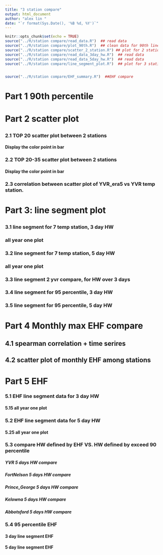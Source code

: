 ```yaml
---
title: "3 station compare"
output: html_document
author: "alex lin "
date: "`r format(Sys.Date(), '%B %d, %Y')`"
---
```



<script>
function toggleCollapsible(section) {
  var content = section.nextElementSibling;
  if (content.style.display === "none") {
    content.style.display = "block";
  } else {
    content.style.display = "none";
  }
}
</script>


```r
knitr::opts_chunk$set(echo = TRUE)
source("../R/station compare/read_data.R")  ## read data
source("../R/station compare/plot_90th.R")  ## clean data for 90th line plot 
source("../R/station compare/scatter_2_station.R") ## plot for 2 station compare for all the station 
source("../R/station compare/read_data_3day_hw.R")  ## read data
source("../R/station compare/read_data_5day_hw.R")  ## read data
source("../R/station compare/line_segment_plot.R")  ## plot for 3 station


source("../R/station compare/EHF_summary.R")  ##EHF compare

```

<h1 onclick="toggleCollapsible(this);">

<!--TEXT SHOWS: -->

<b>Part 1 90th percentile</b>

</h1>

<div style="display:none;">  

<h3 onclick="toggleCollapsible(this);">

<!--TEXT SHOWS: -->

<b> 1.1 ALL station 90th compare</b>

</h3>

<div style="display:none;">
```r

three_stations_90th

three_stations_90th_filter
```


</div>
<h3 onclick="toggleCollapsible(this);">
<!--TEXT SHOWS: -->
<b>1.2 ALL station 95th compare </b>
</h3>
<div style="display:none;">  
```r
three_stations_95th

three_stations_95th_filter

```


</div>

<h3 onclick="toggleCollapsible(this);">

<!--TEXT SHOWS: -->

<!-- <b>1.2 different YVR data</b> -->

</h3>

<div style="display:none;">
## compare 90th percentile of original YVR and YVR with base period 1961-1990

```r
#two_stations_90th_yvr_30
```
</div>
</div>

<h1 onclick="toggleCollapsible(this);">

<!--TEXT SHOWS: -->

<b>Part 2 scatter plot</b>

</h1>

<div style="display:none;">
```r
# Define file paths
file_paths <- c("../output/Kamloops_heatmap_data.csv",       # Adding this file
                "../output/Prince_George_heatmap_data.csv",  # Adding this file
                "../output/YVR_heatmap_data.csv",
                "../output/Kelowna_heatmap_data.csv",
                "../output/era5_YVR_heatmap_data.csv",
                "../output/Abbotsford_heatmap_data.csv",
                "../output/Penticton_heatmap_data.csv",
                "../output/FortNelson_heatmap_data.csv")             # Adding this file

# Define the columns needed


# Define the columns needed
needed_columns <- c("Year","DayOfYear","Max_Temp_Year","Percentile_90","Station")

# Function to read and select necessary columns
read_and_select <- function(file_path) {
  read.csv(file_path) %>%
    select(all_of(needed_columns))
}

# Read and combine all datasets
df_heatmap_all <- map_dfr(file_paths, read_and_select)
unique(df_heatmap_all$Station)

```

```r
# Display the first few rows of the combined data
# head(df_heatmap_all)
# 
# tail(df_heatmap_all)

library(dplyr)
library(lubridate)

# Assuming your data frame is named df_heatmap_all

# Convert DayOfYear to Date
df_heatmap_all <- df_heatmap_all %>%
  mutate(Date = as.Date(paste(Year, DayOfYear, sep = "-"), format = "%Y-%m-%d"))

# Filter for dates between April 1st and October 31st
filtered_heatmap_all <- df_heatmap_all %>%
  filter(month(Date) >= 4 & month(Date) <= 10)

# Remove the Date column if needed
filtered_heatmap_all <- filtered_heatmap_all %>%
  select(-Date)

# Display the filtered data

filtered_heatmap_all <- filtered_heatmap_all %>% filter(!is.na(Max_Temp_Year))



```

```r
# Filter the data frame to include only rows with negative Max_Temp_Year values
negative_temps <- filtered_heatmap_all %>%
  filter(Max_Temp_Year < 0)

# Display the rows with negative temperatures
#negative_temps


dfdebug <- df_heatmap_all %>%
  filter(Station == "Kamloops" | Station == "Prince_George")

duplicate_temps <- dfdebug %>%
  group_by(Year, DayOfYear, Max_Temp_Year) %>%
  filter(n_distinct(Station) > 1) %>%
  ungroup()

# Sort the filtered dataframe
sorted_df <- duplicate_temps %>%
  arrange(Year, DayOfYear, Max_Temp_Year, Station)

# Display the results
#print(sorted_df)


# Load necessary library
library(dplyr)

# Assuming df_heatmap_all is your dataframe
df_count_sorted_df <- sorted_df %>%
  group_by(Year) %>%
  summarise(Count = n())

# View the result
#print(df_count_sorted_df)

```
</div>

<h3 onclick="toggleCollapsible(this);">

<!--TEXT SHOWS: -->

<b>2.1 TOP 20 scatter plot between 2 stations</b>

</h3>

<div style="display:none;">

```r
dftop20 <- generate_extreme_temp_scatter_plots(filtered_heatmap_all, 1:19)
# print_plot(dftop20,"FortNelson","Prince_George")
# print_plot(dftop20,"FortNelson","YVR")
# print_plot(dftop20,"FortNelson","Abbotsford")
# print_plot(dftop20,"FortNelson","Penticton")
# print_plot(dftop20,"FortNelson","Kamloops")
# print_plot(dftop20,"FortNelson","Kelowna")



# print_plot(dftop20,"Abbotsford","Penticton")
# print_plot(dftop20, "Kamloops", "Prince_George")
# print_plot(dftop20, "Prince_George", "Kamloops")



```
</div>

<h4 onclick="toggleCollapsible(this);">

<!--TEXT SHOWS: -->

<b>Display the color point in bar</b>

</h4>

<div style="display:none;">
```r
# Assuming label_dataframes is already defined
#results <- analyze_extrem_scatter(dftop20)

# Display the results
#print(results$unique_year_counts)
#print(results$unique_yearmonth_counts)



```
</div>

<h3 onclick="toggleCollapsible(this);">

<!--TEXT SHOWS: -->

<b>2.2 TOP 20-35 scatter plot between 2 stations</b>

</h3>

<div style="display:none;">
```r

# df_top20_35 <- generate_extreme_temp_scatter_plots(filtered_heatmap_all, 19:35)
# print_plot(df_top20_35,"FortNelson","Prince_George")
# print_plot(df_top20_35,"FortNelson","YVR")
# print_plot(df_top20_35,"FortNelson","Abbotsford")

```
</div>

<h4 onclick="toggleCollapsible(this);">

<!--TEXT SHOWS: -->

<b>Display the color point in bar</b>

</h4>

<div style="display:none;">
```r
# Assuming label_dataframes is already defined
#results <- analyze_extrem_scatter(df_top20_35)

# Display the results
# print(results$unique_year_counts)
# print(results$unique_yearmonth_counts)



```
</div>

<h3 onclick="toggleCollapsible(this);">

<!--TEXT SHOWS: -->

<b> 2.3 correlation between scatter plot of YVR_era5 vs YVR temp
station.</b>

</h3>

<div style="display:none;">
Fit a Linear Model Generate 95% Prediction Intervals as reference lines

```r

#dftop20_yvr <- generate_scatter_plots_for_yvr_diff_data(filtered_heatmap_all, 1:19)
#dftop20
```
</div>

<h1 onclick="toggleCollapsible(this);">

<!--TEXT SHOWS: -->

<b>Part 3: line segment plot</b>

</h1>

<div style="display:none;">
</div>

<h3 onclick="toggleCollapsible(this);">

<!--TEXT SHOWS: -->

<b>3.1 line segment for 7 temp station, 3 day HW</b>


</h3>

<div style="display:none;">
YVR: 1937-2024

Prince_George: 1940-2024

FortNelson: 1937-2024

Kelowna: 1899-2024

Abbotsford: 1935-2024

Kamloops: 1939-2024

Penticton: 1941-2024




#### line segment 3 day

```r




#line_segment_plot(df_line_seg_3day, station_only = c("YVR", "Prince_George","Kamloops","Kelowna"))
#+ geom_hline(aes(yintercept = as.numeric(Year)), color = "grey", linetype = "solid", alpha = 0.5)

print(unique(df_line_seg_3day$station))
# Define the colors for specific stations
station_colors <- c("Kamloops" = "red", "Prince_George" = "green", "YVR" = "blue", 'FortNelson'='#D2B48C',
                    "Kelowna" = '#FFD700', 'Penticton' = '#FF00FF', 'Abbotsford' = '#696969')

df_station_filter<- line_segment_data_prepare(df_line_seg_3day, station_only = c("YVR", "Prince_George","Kamloops","Kelowna","Abbotsford","Penticton","FortNelson"))
year_ranges <- create_year_ranges(1941, 2024, 5)
hline_data <- generate_temperature_plots("3 days long",df_station_filter, year_ranges, station_colors)


```


</div>
<h3 onclick="toggleCollapsible(this);">
<!--TEXT SHOWS: -->
<b> all year one plot </b>
</h3>
<div style="display:none;">  
```r
year_ranges <- create_year_ranges(1941, 2024, 1)
hline_data <- generate_temperature_plots("3 days long",df_station_filter, year_ranges, station_colors)
```


</div>

<h3 onclick="toggleCollapsible(this);">

<!--TEXT SHOWS: -->

<b>3.2 line segment for 7 temp station, 5 day HW</b>

</h3>

<div style="display:none;">

YVR: 1937-2024

Prince_George: 1940-2024

FortNelson: 1937-2024

Kelowna: 1899-2024

Abbotsford: 1935-2024

Kamloops: 1939-2024

Penticton: 1941-2024



#### line segment 5 day

```r

df_filtered_line_seg_5d <- df_line_seg_5day[ (df_line_seg_5day$Heatwave) == "Heatwave",]
#df_filtered_line_seg <-  df_line_seg[!is.na(df_line$daily_max_temp),]

# Check for and remove any remaining NA values in the station column
df_filtered_line_seg_5d <- df_filtered_line_seg_5d %>%
  filter(!is.na(station))
#line_segment_plot(df_filtered_line_seg_5d, station_only = c("YVR", "Prince_George","Kamloops","Kelowna"))+ #geom_hline(aes(yintercept = as.numeric(Year)), color = "grey", linetype = "solid", alpha = 0.5)


df_station_filter_5d<- line_segment_data_prepare(df_filtered_line_seg_5d, station_only = c("YVR", "Prince_George","Kamloops","Kelowna","Abbotsford","Penticton","FortNelson"))
year_ranges <- create_year_ranges(1940, 2024, 5)
hline_data <- generate_temperature_plots("5 days long",df_station_filter_5d, year_ranges, station_colors)

```

</div>
<h3 onclick="toggleCollapsible(this);">
<!--TEXT SHOWS: -->
<b> all year one plot </b>
</h3>
<div style="display:none;">  
```r
year_ranges <- create_year_ranges(1941, 2024, 1)
hline_data <- generate_temperature_plots("5 days long",df_station_filter_5d, year_ranges, station_colors)
```


</div>

<h3 onclick="toggleCollapsible(this);">

<!--TEXT SHOWS: -->

<b>3.3 line segment 2 yvr compare, for HW over 3 days </b>

</h3>

<div style="display:none;">

```r


station_colors <- c( "YVR" = "blue",
                    'YVR_30y_based' = 'green')

#line_segment_plot(df_line_seg_3day, station_only = c("YVR", "YVR_30y_based"))+ geom_hline(aes(yintercept = #as.numeric(Year)), color = "grey", linetype = "solid", alpha = 0.5)


df_station_yvr_comp <- line_segment_data_prepare(df_line_seg_3day, station_only = c("YVR", "YVR_30y_based"))
year_ranges <- create_year_ranges(1937, 2024, 4)
hline_data <- generate_temperature_plots("3 days long",df_station_yvr_comp, year_ranges, station_colors)
```


</div>

<h3 onclick="toggleCollapsible(this);">

<!--TEXT SHOWS: -->

<b>3.4 line segment for 95 percentile, 3 day HW</b>

</h3>

<div style="display:none;">
```r
station_colors <- c("Prince_George" = "green", "YVR" = "blue", 'FortNelson'='red',
                    "Kelowna" = '#FFD700', 'Abbotsford' = '#FF00FF')
```
```r
df_station_filter_95<- line_segment_data_prepare(df_line_seg_3day_95, station_only = c("YVR", "Prince_George","Kamloops","Kelowna","Abbotsford","Penticton","FortNelson"))
hline_data_95 <- generate_temperature_plots("3 days long",df_station_filter_95, year_ranges, station_colors)
```


</div>

<h3 onclick="toggleCollapsible(this);">

<!--TEXT SHOWS: -->

<b>3.5 line segment for 95 percentile, 5 day HW</b>

</h3>

<div style="display:none;">
```r
year_ranges <- create_year_ranges(1940, 2024, 1)
df_station_filter_5d_95<- line_segment_data_prepare(df_line_seg_5day_95, station_only = c("YVR", "Prince_George","Kamloops","Kelowna","Abbotsford","Penticton","FortNelson"))
hline_data_95 <- generate_temperature_plots("5 days long",df_station_filter_5d_95, year_ranges, station_colors)

```

<!-- </div> -->

<!-- <h3 onclick="toggleCollapsible(this);"> -->

<!-- <!--TEXT SHOWS: -->

<!-- <b> 3.4 3 temp stations vs YVR_30_year_based, for HW last 3 day</b> -->
<!-- </h3> --> <!-- <div style="display:none;">  -->

<!-- YVR:           1937-2024 -->

<!-- Prince_George: 1942-2024 -->

<!-- Kamloops:      1951-2024 -->

<!-- Kelowna:       1899-2024 -->

<!-- Abbotsford:    1935-2024 -->

<!-- Penticton:     1941-2024 -->

```r

# df_filtered_line_seg_3d <- df_line_seg_3day[ (df_line_seg_3day$Heatwave) == "Heatwave",]
# #df_filtered_line_seg <- df_line_seg[!is.na(df_line$daily_max_temp),]
# 
# # Define the path to save the CSV file
# save_path <- "../output/3day_hw_week5.csv"
# 
# ## Save the selected columns as a CSV file
# write.csv(df_filtered_line_seg_3d, file = save_path, row.names = FALSE)
# 
# 
# # Check for and remove any remaining NA values in the station column
# df_filtered_line_seg_3d <- df_filtered_line_seg_3d %>%
#   filter(!is.na(station))
# 
# df_station_yvr_comp <- line_segment_data_prepare(df_filtered_line_seg_3d, station_only = c( "Prince_George","Kamloops","Kelowna","Abbotsford","Penticton","YVR_30y_based"))
# year_ranges <- create_year_ranges(1951, 2024, 4)
# hline_data <- generate_temperature_plots(df_station_yvr_comp, year_ranges, station_colors)

```

<!-- </div> -->

<!-- <h1 onclick="toggleCollapsible(this);"> -->

<!-- <!--TEXT SHOWS: -->

<!-- <b>Part 4: Excel table summary for temp diff</b> -->
<!-- </h1> --> <!-- <div style="display:none;">  -->

```r
# ## line segment 5 day
# df_filtered_line_seg_5d <- df_line_seg_5day[ (df_line_seg_5day$Heatwave) == "Heatwave",]
# #df_filtered_line_seg <- df_line_seg[!is.na(df_line$daily_max_temp),]
# 
# # Check for and remove any remaining NA values in the station column
# df_filtered_line_seg_5d <- df_filtered_line_seg_5d %>%
#   filter(!is.na(station))
# line_segment_plot(df_filtered_line_seg_5d, station_only = c("YVR_era5", "Prince_George","Kamloops"))

library(readxl)

# Read the Excel file
file_path <- "../data/excel_stations.xlsx"
sheets <- excel_sheets(file_path)

# Function to create plots for each station
create_plots <- function(sheet_name, temp_diff_threshold) {
  # Read the data for the specific sheet
  df <- read_excel(file_path, sheet = sheet_name)
  # Ensure DayOfYear is numeric
  # df <- df %>%
  #   mutate(DayOfYear = as.numeric(gsub("[^0-9]", "", DayOfYear)))
  df <- df %>%
    mutate(Month = sub(".*-(.*)", "\\1", DayOfYear))
  
  # Filter data based on temp_diff threshold
  station_data <- df %>%
    filter(temp_diff > temp_diff_threshold)
  
  if (nrow(station_data) > 0) {
    # Plot distribution of Year
    p1 <- ggplot(station_data, aes(x = Year)) +
      geom_histogram(binwidth = 1, fill = "blue", color = "black") +
      ggtitle(paste("Year Distribution for Station", sheet_name)) +
      xlab("Year") +
      ylab("Frequency")
    print(p1)
    # Save the plot
    #ggsave(paste0("year_distribution_station_", sheet_name, ".png"), plot = p1)
    
    # Extract month from DayOfYear
    # station_data <- station_data %>%
    #   mutate(Month = ceiling(DayOfYear / 30))
    
    # Plot distribution of Year and Month
    # Plot distribution of Year and Month
    p2 <- ggplot(station_data, aes(x = Year, fill = Month)) +
      geom_histogram(binwidth = 1, color = "black", position = "stack") +
      scale_fill_brewer(palette = "Set3") +
      ggtitle(paste("Year and Month Distribution for Station", sheet_name)) +
      xlab("Year") +
      ylab("Frequency")
    print(p2)
    # Save the plot
    #ggsave(paste0("year_month_distribution_station_", sheet_name, ".png"), plot = p2)
  }
}

# Set the temperature difference threshold
temp_diff_threshold <- 5

# Create plots for each sheet
for (sheet in sheets) {
  #create_plots(sheet, temp_diff_threshold)
}

```

</div>
<h1 onclick="toggleCollapsible(this);">

<!--TEXT SHOWS: -->

<b>Part 4 Monthly max EHF compare</b>

</h1>
<div style="display:none;">  

</div>
<h2 onclick="toggleCollapsible(this);">
<!--TEXT SHOWS: -->
<b> 4.1 spearman correlation + time serires</b>
</h2>
<div style="display:none;">  



<h3 onclick="toggleCollapsible(this);">
<!--TEXT SHOWS: -->
<b>MAY</b>
</h3>
<div style="display:none;">  
```r
# Example usage for July (Month = 7)
ts_plot <- plot_ehf_and_correlation(df_ehf_all, months = c(5))
ts_plot
```

</div>
<h3 onclick="toggleCollapsible(this);">
<!--TEXT SHOWS: -->
<b>JUN</b>
</h3>
<div style="display:none;">  
```r
# Example usage for July (Month = 7)
ts_plot <- plot_ehf_and_correlation(df_ehf_all, months = c(6))
ts_plot
```


</div>
<h3 onclick="toggleCollapsible(this);">
<!--TEXT SHOWS: -->
<b>JULY</b>
</h3>
<div style="display:none;">  
```r
# Example usage for July (Month = 7)
ts_plot <- plot_ehf_and_correlation(df_ehf_all, months = c(7))
ts_plot
```

</div>
<h3 onclick="toggleCollapsible(this);">
<!--TEXT SHOWS: -->
<b>JUN and July</b>
</h3>
<div style="display:none;">  
```r
# Example usage for July (Month = 7)
ts_plot <- plot_ehf_and_correlation(df_ehf_all, months = c(6,7))
ts_plot
```
</div>
<h3 onclick="toggleCollapsible(this);">
<!--TEXT SHOWS: -->
<b>AUG</b>
</h3>
<div style="display:none;">  
```r
# Example usage for July (Month = 7)
ts_plot <- plot_ehf_and_correlation(df_ehf_all, months = c(8))
ts_plot
```


</div>
<h3 onclick="toggleCollapsible(this);">
<!--TEXT SHOWS: -->
<b>4 months in summer</b>
</h3>
<div style="display:none;">  
```r
# Example usage for July (Month = 7)
ts_plot <- plot_ehf_and_correlation(df_ehf_all, months = c(5,6,7,8))
ts_plot
```

</div>
</div>
<h2 onclick="toggleCollapsible(this);">


<!--TEXT SHOWS: -->

<b>4.2 scatter plot of monthly EHF among stations</b>

</h2>
<div style="display:none;">  
```r
# Example usage with your data frame df_ehf_all
plot_list <- generate_max_EHF_scatter_plots(df_ehf_all)

# Print all scatter plots
plot_list

```


</div>
<h1 onclick="toggleCollapsible(this);">
<!--TEXT SHOWS: -->
<b>Part 5 EHF</b>
</h1>
<div style="display:none;">  



</div>
<h3 onclick="toggleCollapsible(this);">
<!--TEXT SHOWS: -->
<b> 5.1 EHF line segment data for 3 day HW</b>
</h3>
<div style="display:none;">  
```r

station_colors <- c(
 "Prince_George_EHF" = "green", 
"YVR_EHF" = "blue", 'FortNelson_EHF'='#D2B48C',
"Kelowna_EHF" = '#FFD700', 'Penticton' = '#FF00FF', 
'Abbotsford_EHF' = 'red')


# filter day of year to summer
df_EHF_line_seg_3d <- df_EHF_line_seg_3d %>% filter(DayOfYear >= "04-01" & DayOfYear <= "09-01")

results_EHF_prepare <-  line_segment_EHF_data_prepare(df_EHF_line_seg_3d, station_only = c("YVR_EHF", "Prince_George_EHF","Kelowna_EHF","Abbotsford_EHF","FortNelson_EHF"))
station_filter_EHF_3d_90 <- results_EHF_prepare[[1]]
station_filter_EHF_3d_95 <- results_EHF_prepare[[2]]

year_ranges <- create_year_ranges(1941, 2024, 5)
hline_data <- generate_temperature_plots_EHF("3 days long",station_filter_EHF_3d_90, year_ranges, station_colors)
```

</div>
<h4 onclick="toggleCollapsible(this);">
<!--TEXT SHOWS: -->
<b> 5.15 all year one plot </b>
</h4>
<div style="display:none;">  
```r
year_ranges <- create_year_ranges(1941, 2024, 1)
hline_data <- generate_temperature_plots_EHF("3 days long",station_filter_EHF_3d_90, year_ranges, station_colors)
```


</div>
<h3 onclick="toggleCollapsible(this);">
<!--TEXT SHOWS: -->
<b> 5.2 EHF line segment data for 5 day HW</b>
</h3>
<div style="display:none;">  
```r

station_colors <- c(
 "Prince_George_EHF" = "green", 
"YVR_EHF" = "blue", 'FortNelson_EHF'='#D2B48C',
"Kelowna_EHF" = '#FFD700', 'Penticton' = '#FF00FF', 
'Abbotsford_EHF' = 'red')



# filter day of year to summer
df_EHF_line_seg_5d <- df_EHF_line_seg_5d %>% filter(DayOfYear >= "04-01" & DayOfYear <= "09-01")

results_EHF_prepare_5d <-  line_segment_EHF_data_prepare(df_EHF_line_seg_5d, station_only = c("YVR_EHF", "Prince_George_EHF","Kelowna_EHF","Abbotsford_EHF","FortNelson_EHF"))
station_filter_EHF_5d <- results_EHF_prepare_5d[[1]]
station_filter_EHF_5d_95 <- results_EHF_prepare_5d[[2]]
year_ranges <- create_year_ranges(1941, 2024, 5)
hline_data <- generate_temperature_plots_EHF("5 days long",station_filter_EHF_5d, year_ranges, station_colors)
```



</div>
<h4 onclick="toggleCollapsible(this);">
<!--TEXT SHOWS: -->
<b> 5.25 all year one plot </b>
</h4>
<div style="display:none;">  
```r
year_ranges <- create_year_ranges(1941, 2024, 1)
hline_data <- generate_temperature_plots_EHF("5 days long",station_filter_EHF_5d, year_ranges, station_colors)
```

</div>
<h3 onclick="toggleCollapsible(this);">
<!--TEXT SHOWS: -->
<b> 5.3 compare HW defined by EHF VS. HW defined by exceed 90 percentile </b>
</h3>
<div style="display:none;">  
```r
#df_station_filter_5d 
#df_station_filter_5d_95
# filter the column, only select 3 columns
station_filter_EHF_5d_for_plot  <- station_filter_EHF_5d %>% select(Year,DayOfYear,station,EHI_sig,EHI_accl,EHF)

station_filter_EHF_5d_95_for_plot  <- station_filter_EHF_5d_95 %>% select(Year,DayOfYear,station,EHI_sig_95,EHI_accl,EHF_95)

# Ensure both data frames have the same columns
common_cols <- union(names(station_filter_EHF_5d_for_plot), names(df_station_filter_5d))
common_cols_95 <- union(names(station_filter_EHF_5d_95_for_plot), names(df_station_filter_5d_95))

# Add missing columns to station_filter_EHF_5d
missing_cols_station_filter_EHF_5d <- setdiff(common_cols, names(station_filter_EHF_5d_for_plot))
station_filter_EHF_5d_for_plot[missing_cols_station_filter_EHF_5d] <- NA

missing_cols_station_filter_EHF_5d_95 <- setdiff(common_cols_95, names(station_filter_EHF_5d_95_for_plot))
station_filter_EHF_5d_95_for_plot[missing_cols_station_filter_EHF_5d_95] <- NA

# Add missing columns to df_station_filter_5d
missing_cols_df_station_filter_5d <- setdiff(common_cols, names(df_station_filter_5d))
df_station_filter_5d[missing_cols_df_station_filter_5d] <- NA

# Add missing columns to df_station_filter_5d_95
missing_cols_df_station_filter_5d_95 <- setdiff(common_cols_95, names(df_station_filter_5d_95))
df_station_filter_5d_95[missing_cols_df_station_filter_5d_95] <- NA

# Combine the data frames
df_EHF_and_90th <- rbind(station_filter_EHF_5d_for_plot,df_station_filter_5d)
df_EHF_and_95th <- rbind(station_filter_EHF_5d_95_for_plot,df_station_filter_5d_95)
```
YVR: 1937-2024

Prince_George: 1940-2024

FortNelson: 1937-2024

Kelowna: 1899-2024

Abbotsford: 1935-2024
</div>
<h5 onclick="toggleCollapsible(this);">
<!--TEXT SHOWS: -->
<b>YVR 5 days HW compare</b>
</h5>
<div style="display:none;">  

90 percentile

```r


station_colors <- c( "YVR" = "blue",
                    'YVR_EHF' = 'red')
#filter the station
df_EHF_and_90th_2compare <- df_EHF_and_90th %>% filter(station == "YVR_EHF" | station == "YVR")
df_EHF_and_95th_2compare <- df_EHF_and_95th %>% 
  filter(station == "YVR" | station == "YVR_EHF")
year_ranges <- create_year_ranges(1937, 2024, 3
                                  )
#hline_data <- generate_temperature_plots_2station("5 days long",df_EHF_and_90th_2compare, year_ranges, station_colors)


```

95th percentile

```r
hline_data <- generate_temperature_plots_2station("5 days long",df_EHF_and_95th_2compare, year_ranges, station_colors)
```
```r

# check_station <- "YVR"
# compare_ehf_and_percentile_specific(df_EHF_and_90th, 1958, check_station)
# compare_ehf_and_percentile_specific(df_EHF_and_90th, 2015, check_station)
# compare_ehf_and_percentile_specific(df_EHF_and_90th, 2021, check_station)
# compare_ehf_and_percentile_specific(df_EHF_and_90th, 2022, check_station)
```


</div>
<h5 onclick="toggleCollapsible(this);">
<!--TEXT SHOWS: -->
<b>FortNelson 5 days HW compare</b>
</h5>
<div style="display:none;">  

90 percentile

```r


station_colors <- c( "FortNelson" = "blue",
                    'FortNelson_EHF' = 'red')
#filter the station
df_EHF_and_90th_2compare <- df_EHF_and_90th %>% filter(station == "FortNelson_EHF" | station == "FortNelson")
df_EHF_and_95th_2compare <- df_EHF_and_95th %>% 
  filter(station == "FortNelson" | station == "FortNelson_EHF")
year_ranges <- create_year_ranges(1937, 2024, 3
                                  )
#hline_data <- generate_temperature_plots_2station("5 days long",df_EHF_and_90th_2compare, year_ranges, station_colors)
```

95th percentile

```r
hline_data <- generate_temperature_plots_2station("5 days long",df_EHF_and_95th_2compare, year_ranges, station_colors)
```

```r

# check_station <- "FortNelson"
# compare_ehf_and_percentile_specific(df_EHF_and_90th, 1948, check_station)
# compare_ehf_and_percentile_specific(df_EHF_and_90th, 1975, check_station)
# #compare_ehf_and_percentile_specific(df_EHF_and_90th, 2012, check_station)
# compare_ehf_and_percentile_specific(df_EHF_and_90th, 2013, check_station)
```


</div>
<h5 onclick="toggleCollapsible(this);">
<!--TEXT SHOWS: -->
<b> Prince_George 5 days HW compare</b>
</h5>
<div style="display:none;">

90 percentile


```r


station_colors <- c( "Prince_George" = "blue",
                    'Prince_George_EHF' = 'red')
#filter the station
df_EHF_and_90th_2compare <- df_EHF_and_90th %>% filter(station == "Prince_George" | station == "Prince_George_EHF")
df_EHF_and_95th_2compare <- df_EHF_and_95th %>% 
  filter(station == "Prince_George" | station == "Prince_George_EHF")
year_ranges <- create_year_ranges(1940, 2024, 3
                                  )
#hline_data <- generate_temperature_plots_2station("5 days long",df_EHF_and_90th_2compare, year_ranges, station_colors)
```

95th percentile

```r
hline_data <- generate_temperature_plots_2station("5 days long",df_EHF_and_95th_2compare, year_ranges, station_colors)
```



</div>
<h5 onclick="toggleCollapsible(this);">
<!--TEXT SHOWS: -->
<b>Kelowna 5 days HW compare</b>
</h5>
<div style="display:none;">  

90 percentile


```r


station_colors <- c( "Kelowna" = "blue",
                    'Kelowna_EHF' = 'red')
#filter the station
df_EHF_and_90th_2compare <- df_EHF_and_90th %>% 
  filter(station == "Kelowna" | station == "Kelowna_EHF")
df_EHF_and_95th_2compare <- df_EHF_and_95th %>% 
  filter(station == "Kelowna" | station == "Kelowna_EHF")
year_ranges <- create_year_ranges(1899, 2024, 3)
#hline_data <- generate_temperature_plots_2station("5 days long",df_EHF_and_90th_2compare, year_ranges, station_colors)

```

95th percentile

```r
hline_data <- generate_temperature_plots_2station("5 days long",df_EHF_and_95th_2compare, year_ranges, station_colors)
```

</div>
<h5 onclick="toggleCollapsible(this);">
<!--TEXT SHOWS: -->
<b>Abbotsford 5 days HW compare</b>
</h5>
<div style="display:none;">  

90th percentile

```r

#df_EHF_and_95th
station_colors <- c( "Abbotsford" = "blue",
                    'Abbotsford_EHF' = 'red')
#filter the station
df_EHF_and_90th_2compare <- df_EHF_and_90th %>% 
  filter(station == "Abbotsford" | station == "Abbotsford_EHF")

df_EHF_and_95th_2compare <- df_EHF_and_95th %>% 
  filter(station == "Abbotsford" | station == "Abbotsford_EHF")
year_ranges <- create_year_ranges(1935, 2024, 3)
#hline_data <- generate_temperature_plots_2station("5 days long",df_EHF_and_90th_2compare, year_ranges, station_colors) 

```

95th percentile

```r
hline_data <- generate_temperature_plots_2station("5 days long",df_EHF_and_95th_2compare, year_ranges, station_colors)
```


</div>
<h5 onclick="toggleCollapsible(this);">
<!--TEXT SHOWS: -->
<b></b>
</h5>
<div style="display:none;">  

</div>
<h5 onclick="toggleCollapsible(this);">
<!--TEXT SHOWS: -->
<b></b>
</h5>
<div style="display:none;"> 
```r

```


</div>
<h3 onclick="toggleCollapsible(this);">
<!--TEXT SHOWS: -->
<b> 5.4 95 percentile EHF </b>
</h3>
<div style="display:none;">  

</div>
<h4 onclick="toggleCollapsible(this);">
<!--TEXT SHOWS: -->
<b> 3 day line segment EHF </b>
</h4>
<div style="display:none;">  
```r
station_colors <- c(
 "Prince_George_EHF" = "green", 
"YVR_EHF" = "blue", 'FortNelson_EHF'='#D2B48C',
"Kelowna_EHF" = '#FFD700', 'Penticton' = '#FF00FF', 
'Abbotsford_EHF' = 'red')
year_ranges <- create_year_ranges(1940, 2024, 4)
hline_data <- generate_temperature_plots_EHF("3 days long",station_filter_EHF_3d_95, year_ranges, station_colors)
```


</div>
<h4 onclick="toggleCollapsible(this);">
<!--TEXT SHOWS: -->
<b> 5 day line segment EHF </b>
</h4>
<div style="display:none;">  

```r
hline_data <- generate_temperature_plots_EHF("5 days long",station_filter_EHF_5d_95, year_ranges, station_colors)
```
